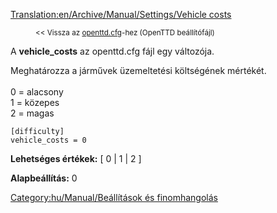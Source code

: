 [[Translation:en/Archive/Manual/Settings/Vehicle costs]]

:<small><< Vissza az [[hu/Archive/Manual/Settings/Openttd.cfg|openttd.cfg]]-hez (OpenTTD beállítófájl)</small>


A '''vehicle_costs''' az openttd.cfg fájl egy változója.

Meghatározza a járművek üzemeltetési költségének mértékét.<br><br>
0 = alacsony<br>
1 = közepes<br>
2 = magas<br>

<pre>
[difficulty]
vehicle_costs = 0
</pre>

'''Lehetséges értékek:''' [ 0 | 1 | 2 ]

'''Alapbeállítás:''' 0


[[Category:hu/Manual/Beállítások és finomhangolás]]